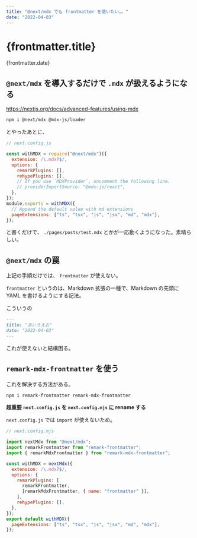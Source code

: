 ```yaml
---
title: "@next/mdx でも frontmatter を使いたい。。"
date: "2022-04-03"
---
```


# {frontmatter.title}

{frontmatter.date}

## `@next/mdx` を導入するだけで `.mdx` が扱えるようになる

https://nextjs.org/docs/advanced-features/using-mdx

```bash
npm i @next/mdx @mdx-js/loader
```

とやったあとに、

```js
// next.config.js

const withMDX = require("@next/mdx")({
  extension: /\.mdx?$/,
  options: {
    remarkPlugins: [],
    rehypePlugins: [],
    // If you use `MDXProvider`, uncomment the following line.
    // providerImportSource: "@mdx-js/react",
  },
});
module.exports = withMDX({
  // Append the default value with md extensions
  pageExtensions: ["ts", "tsx", "js", "jsx", "md", "mdx"],
});
```

と書くだけで、 `./pages/posts/test.mdx` とかが一応動くようになった。素晴らしい。

## `@next/mdx` の罠

上記の手順だけでは、 `frontmatter` が使えない。

`frontmatter` というのは、Markdown 拡張の一種で、Markdown の先頭に YAML を書けるようにする記法。

こういうの

```md
---
title: "あいうえお"
date: "2022-04-03"
---
```

これが使えないと結構困る。

## `remark-mdx-frontmatter` を使う

これを解決する方法がある。

```bash
npm i remark-frontmatter remark-mdx-frontmatter
```

**超重要**
**`next.config.js` を `next.config.mjs` に rename する**

`next.config.js` では `import` が使えないため。

```js
// next.config.mjs

import nextMdx from "@next/mdx";
import remarkFrontmatter from "remark-frontmatter";
import { remarkMdxFrontmatter } from "remark-mdx-frontmatter";

const withMDX = nextMdx({
  extension: /\.mdx?$/,
  options: {
    remarkPlugins: [
      remarkFrontmatter,
      [remarkMdxFrontmatter, { name: "frontmatter" }],
    ],
    rehypePlugins: [],
  },
});
export default withMDX({
  pageExtensions: ["ts", "tsx", "js", "jsx", "md", "mdx"],
});
```

